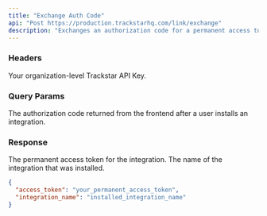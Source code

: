 ```yaml
---
title: "Exchange Auth Code"
api: "Post https://production.trackstarhq.com/link/exchange"
description: "Exchanges an authorization code for a permanent access token"
---
```


### Headers

<ParamField header="x-trackstar-api-key" type="string" required>
  Your organization-level Trackstar API Key.
</ParamField>

### Query Params
<ParamField query="auth_code" type="string" required>
  The authorization code returned from the frontend after a user installs an integration.
</ParamField>

### Response

<ResponseField name="access_token" type="string">
  The permanent access token for the integration.
</ResponseField>

<ResponseField name="integration_name" type="string">
  The name of the integration that was installed.
</ResponseField>


<ResponseExample>

```json Response
{
  "access_token": "your_permanent_access_token",
  "integration_name": "installed_integration_name"
}
```

</ResponseExample>
